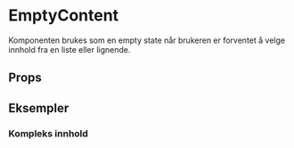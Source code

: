 
<Meta of={EmptyContentStories} />

# EmptyContent

<ComponentLinkRow
  withBottomSpacing
  docsHref="https://design.domstol.no/987b33f71/p/92d5ef-emptycontentview/b/007750"
  figmaHref="https://www.figma.com/file/ewqSDmkgqDQ5PyOsRp4V5b/DDS-Komponenter?node-id=12387%3A221195&t=ygT73thALrQ1LGjN-1"
  githubHref="https://github.com/domstolene/designsystem/tree/main/packages/components/src/components/EmptyContent"
  storybookHref="https://domstolene.github.io/designsystem/?path=/story/dds-components-components-emptycontent--default"
/>

Komponenten brukes som en empty state når brukeren er forventet å velge innhold fra en liste eller lignende.

## Props

<Canvas of={EmptyContentStories.Default} sourceState="shown" />
<Controls of={EmptyContentStories.Default} />

## Eksempler

### Kompleks innhold

<Canvas of={EmptyContentStories.ComplexContent} />
